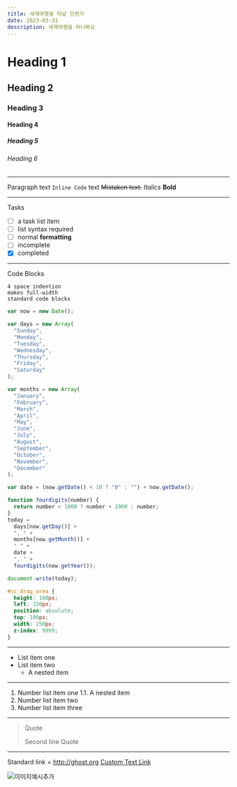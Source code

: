```yaml
---
title: 세계여행을 떠날 언젠가
date: 2023-03-31
description: 세계여행을 떠나봐요
---
```


# Heading 1

## Heading 2

### Heading 3

#### Heading 4

##### Heading 5

###### Heading 6

---

Paragraph
text `Inline Code` text
~~Mistaken text.~~
_Italics_
**Bold**

---

Tasks

- [ ] a task list item
- [ ] list syntax required
- [ ] normal **formatting**
- [ ] incomplete
- [x] completed

---

Code Blocks

    4 space indention
    makes full-width
    standard code blocks

```js
var now = new Date();

var days = new Array(
  "Sunday",
  "Monday",
  "Tuesday",
  "Wednesday",
  "Thursday",
  "Friday",
  "Saturday"
);

var months = new Array(
  "January",
  "February",
  "March",
  "April",
  "May",
  "June",
  "July",
  "August",
  "September",
  "October",
  "November",
  "December"
);

var date = (now.getDate() < 10 ? "0" : "") + now.getDate();

function fourdigits(number) {
  return number < 1000 ? number + 1900 : number;
}
today =
  days[now.getDay()] +
  ", " +
  months[now.getMonth()] +
  " " +
  date +
  ", " +
  fourdigits(now.getYear());

document.write(today);
```

```css
#sc_drag_area {
  height: 100px;
  left: 150px;
  position: absolute;
  top: 100px;
  width: 250px;
  z-index: 9999;
}
```

---

- List item one
- List item two
  - A nested item

---

1. Number list item one
   1.1. A nested item
2. Number list item two
3. Number list item three

---

> Quote
>
> Second line Quote

---

Standard link = http://ghost.org
[Custom Text Link](http://ghost.org)

![이미지예시추가](/posts/example.jpg)
